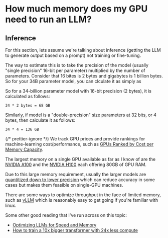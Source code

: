 
# How much memory does my GPU need to run an LLM?

## Inference

For this section, lets assume we're talking about inference (getting the LLM to generate output based on a prompt) not training or fine-tuning.

The way to estimate this is to take the precision of the model (usually "single precision" 16-bit per parameter) multiplied by the number of parameters. Consider that 16 bites is 2 bytes and gigabytes is 1 billion bytes. So for your 34B parameter model, you can clculate it as simply as

So for a 34-billion parameter model with 16-bit precision (2 bytes), it is calculated as follows:

```
34 * 2 bytes = 68 GB
```

Similarly, if model is a "double-precision" size parameters at 32 bits, or 4 bytes, then calculate it as follows:

```
34 * 4 = 136 GB
```

{/* prettier-ignore */}
<Alert kind="success">We track GPU prices and provide rankings for machine-learning cost/performance, such as [GPUs Ranked by Cost per Memory Capacity](/ml/learn/gpu/ranking/memory-gb).</Alert>

The largest memory on a single GPU available as far as I know of are the [NVIDIA A100](/ml/learn/gpu/nvidia-a100-pcie) and the [NVIDIA H100](/ml/learn/gpu/nvidia-h100-pcie) each offering 80GB of GPU RAM.

Due to this large memory requirement, usually the larger models are [quantitized down to lower precision](/ml/learn/quantization) which can reduce accuracy in some cases but makes them feasible on single-GPU machines.

There are some ways to optimize throughput in the face of limited memory, such as [vLLM](https://blog.vllm.ai/2023/06/20/vllm.html) which is reasonably easy to get going if you're familiar with linux.

Some other good reading that I've run across on this topic:

- [Optimizing LLMs for Speed and Memory](https://huggingface.co/docs/transformers/llm_tutorial_optimization)
- [How to train a 10x bigger transformer with 24x less compute](https://huggingface.co/blog/how-to-train)
